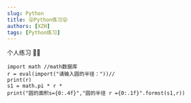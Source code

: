 ```yaml
---
slug: Python
title: 😜Python练习😜
authors: [XZH]
tags: [Python练习]
---
```


个人练习 🐱‍🚀

<!-- truncate -->

```Py
import math //math数据库
r = eval(import("请输入圆的半径："))//
print(r)
s1 = math.pi * r *
print("圆的面积s={0:.4f}","圆的半径 r ={0:.1f}".formst(s1,r))
```
